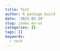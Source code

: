 ```yaml
---
title: Test
author: R package build
date: '2021-02-19'
slug: index.en-us
categories: []
tags: []
keywords:
  - tech
---
```


<!--more-->
